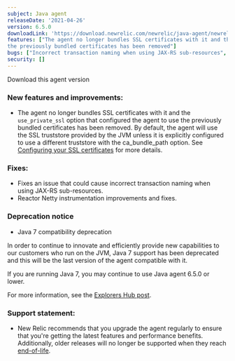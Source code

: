 ```yaml
---
subject: Java agent
releaseDate: '2021-04-26'
version: 6.5.0
downloadLink: 'https://download.newrelic.com/newrelic/java-agent/newrelic-agent/6.5.0/'
features: ["The agent no longer bundles SSL certificates with it and the use_private_ssl option that configured the agent to use
the previously bundled certificates has been removed"]
bugs: ["Incorrect transaction naming when using JAX-RS sub-resources", "Reactor Netty instrumentation improvements and fixes"]
security: []
---
```

<ButtonGroup>
  <ButtonLink
    role="button"
    to="https://download.newrelic.com/newrelic/java-agent/newrelic-agent/6.5.0/"
    variant="primary"
  >
    Download this agent version
  </ButtonLink>
</ButtonGroup>

### New features and improvements:

* The agent no longer bundles SSL certificates with it and the `use_private_ssl` option that configured the agent to use
  the previously bundled certificates has been removed. By default, the agent will use the SSL truststore provided by
  the JVM unless it is explicitly configured to use a different truststore with the ca_bundle_path option. See
  [Configuring your SSL certificates](https://docs.newrelic.com/docs/agents/java-agent/configuration/configuring-your-ssl-certificates/)
  for more details.

### Fixes:

* Fixes an issue that could cause incorrect transaction naming when using JAX-RS sub-resources.
* Reactor Netty instrumentation improvements and fixes.

### Deprecation notice

* Java 7 compatibility deprecation

In order to continue to innovate and efficiently provide new capabilities to our customers who run on the JVM, Java 7
support has been deprecated and this will be the last version of the agent compatible with it.

If you are running Java 7, you may continue to use Java agent 6.5.0 or lower.

For more information, see the [Explorers Hub post](https://discuss.newrelic.com/t/important-upcoming-changes-to-capabilities-across-synthetics-apm-java-php-infrastructure-mobile-agents-health-maps-statsd-and-legacy-dashboards/147982).

### Support statement:

* New Relic recommends that you upgrade the agent regularly to ensure that you're getting the latest features and
  performance benefits. Additionally, older releases will no longer be supported when they reach
  [end-of-life](https://docs.newrelic.com/docs/using-new-relic/cross-product-functions/install-configure/notification-changes-new-relic-saas-features-distributed-software/).
